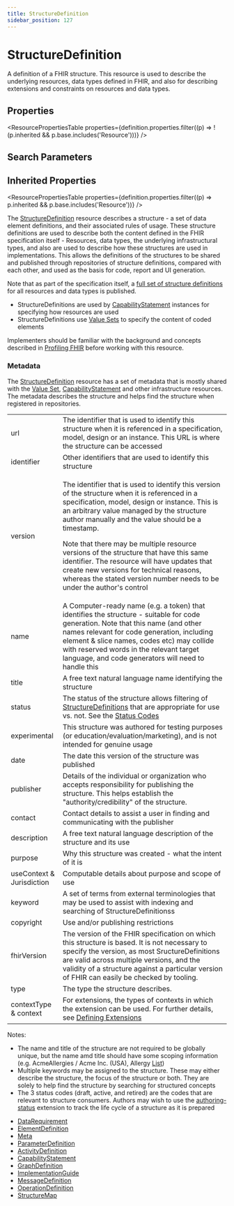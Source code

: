 ```yaml
---
title: StructureDefinition
sidebar_position: 127
---
```


# StructureDefinition

A definition of a FHIR structure. This resource is used to describe the underlying resources, data types defined in FHIR, and also for describing extensions and constraints on resources and data types.

<Tabs queryString="intro-section">
<TabItem value="schema" label="Schema" default>


## Properties


<ResourcePropertiesTable properties={definition.properties.filter((p) => !(p.inherited && p.base.includes('Resource')))} />

## Search Parameters

<SearchParamsTable searchParams={definition.searchParameters} />

## Inherited Properties

<ResourcePropertiesTable properties={definition.properties.filter((p) => p.inherited && p.base.includes('Resource'))} />

</TabItem>
  <TabItem value="usage" label="Usage">
    <div> <a name="scope"></a>  <p> The <a href="/docs/api/fhir/resources/structuredefinition">StructureDefinition</a> resource describes a structure - a set of data element definitions, and their associated rules of usage. These structure definitions are used to describe both the content defined in the FHIR specification itself - Resources, data types, the underlying infrastructural types, and also are used to describe how these structures are used in implementations. This allows the definitions of the structures to be shared and published through repositories of structure definitions, compared with each other, and used as the basis for code, report and UI generation. </p> <p> Note that  as part of the specification itself, a <a href="https://www.hl7.org/fhir/downloads.html#profiles">full set of structure definitions</a> for all resources and data types is published. </p> </div>
    </TabItem>
  <TabItem value="relationships" label="Relationships">
    <div> <a name="bnr"></a>  <ul>  <li>StructureDefinitions are used by <a href="/docs/api/fhir/resources/capabilitystatement">CapabilityStatement</a> instances for specifying how resources are used</li>  <li>StructureDefinitions use <a href="/docs/api/fhir/resources/valueset">Value Sets</a> to specify the content of coded elements</li> </ul>  </div>
    </TabItem>
  <TabItem value="backgroundAndContext" label="Background and Context">
    <div> <a name="bnc"></a>  <p> Implementers should be familiar with the background and concepts described in <a href="https://www.hl7.org/fhir/profiling.html">Profiling FHIR</a> before working with this resource. </p>  <a name="metadata"></a> <h3 class="self-link-parent"> Metadata <a href="/docs/api/fhir/resources/structuredefinition" title="link to here" class="self-link"></a></h3> <p> The <a href="/docs/api/fhir/resources/structuredefinition">StructureDefinition</a> resource has a set of metadata that is mostly shared with the <a href="/docs/api/fhir/resources/valueset">Value Set</a>, <a href="/docs/api/fhir/resources/capabilitystatement">CapabilityStatement</a> and other infrastructure resources. The metadata describes the structure and helps find the structure when registered in repositories. </p>  <table class="grid">  <tbody><tr><td>url</td><td>The identifier that is used to identify this structure when it is referenced in a specification, model, design or an instance. This URL is where the structure can be accessed</td></tr>  <tr><td>identifier</td><td>Other identifiers that are used to identify this structure</td></tr>  <tr><td>version</td><td>    <p>The identifier that is used to identify this version of the structure when it is referenced in a specification, model, design or instance. This is an arbitrary value managed by the structure author manually and the value should be a timestamp.</p>    <p>Note that there may be multiple resource versions of the structure that have this same identifier. The resource will have updates that create new versions for technical reasons, whereas the stated version number needs to be under the author's control</p>    </td></tr>  <tr><td>name</td><td>A Computer-ready name (e.g. a token) that identifies the structure - suitable for code generation.     Note that this name (and other names relevant for code generation, including element &amp; slice names, codes etc) may collide with reserved words in the relevant target language, and code generators will need to handle this </td></tr>  <tr><td>title</td><td>A free text natural language name identifying the structure </td></tr>  <tr><td>status</td><td>The status of the structure allows filtering of <a href="/docs/api/fhir/resources/structuredefinition">StructureDefinitions</a> that are appropriate for use vs. not. See the <a href="https://www.hl7.org/fhir/valueset-publication-status.html">Status Codes</a></td></tr>  <tr><td>experimental</td><td>This structure was authored for testing purposes (or education/evaluation/marketing), and is not intended for genuine usage</td></tr>  <tr><td>date</td><td>The date this version of the structure was published </td></tr>  <tr><td>publisher</td><td>Details of the individual or organization who accepts responsibility for publishing the structure. This helps establish the "authority/credibility" of the structure.</td></tr>  <tr><td>contact</td><td>Contact details to assist a user in finding and communicating with the publisher</td></tr>  <tr><td>description</td><td>A free text natural language description of the structure and its use</td></tr>  <tr><td>purpose</td><td>Why this structure was created - what the intent of it is</td></tr>  <tr><td>useContext &amp; Jurisdiction</td><td>Computable details about purpose and scope of use</td></tr>  <tr><td>keyword</td><td>A set of terms from external terminologies that may be used to assist with indexing and searching of StructureDefinitionss</td></tr>  <tr><td>copyright</td><td>Use and/or publishing restrictions</td></tr>  <tr><td>fhirVersion</td><td>The version of the FHIR specification on which this structure is based. It is not necessary to specify the version,   as most SructureDefinitions are valid across multiple versions, and the validity of a structure against a particular version of FHIR can easily be checked by tooling. </td></tr>  <tr><td>type</td><td>The type the structure describes.</td></tr>  <tr><td>contextType &amp; context</td><td>For extensions, the types of contexts in which the extension can be used. For further details, see <a href="https://www.hl7.org/fhir/defining-extensions.html">Defining <a href="/docs/api/fhir/datatypes/extension">Extensions</a></a></td></tr> </tbody></table>  <p>Notes:</p> <ul> <li>The name and title of the structure are not required to be globally unique, but the name amd title should have some scoping information (e.g. AcmeAllergies / Acme Inc. (USA), Allergy <a href="/docs/api/fhir/resources/list">List</a>)</li> <li>Multiple keywords may be assigned to the structure. These may either describe the structure, the focus of the structure or both. They are solely to help find the structure by searching for structured concepts</li> <li>The 3 status codes (draft, active, and retired) are the codes that are relevant to structure consumers. Authors may wish to use the <a href="https://www.hl7.org/fhir/#author-status">authoring-status</a> extension to track the life cycle of a structure as it is prepared</li> </ul>  </div>
    </TabItem>
  <TabItem value="referencedBy" label="Referenced By">
    <ul><li><a href="https://www.hl7.org/fhir/metadatatypes.html#DataRequirement">DataRequirement</a></li>
<li><a href="/docs/api/fhir/datatypes/elementdefinition">ElementDefinition</a></li>
<li><a href="https://www.hl7.org/fhir/resource.html#Meta">Meta</a></li>
<li><a href="https://www.hl7.org/fhir/metadatatypes.html#ParameterDefinition">ParameterDefinition</a></li>
<li><a href="/docs/api/fhir/resources/activitydefinition">ActivityDefinition</a></li>
<li><a href="/docs/api/fhir/resources/capabilitystatement">CapabilityStatement</a></li>
<li><a href="/docs/api/fhir/resources/graphdefinition">GraphDefinition</a></li>
<li><a href="/docs/api/fhir/resources/implementationguide">ImplementationGuide</a></li>
<li><a href="/docs/api/fhir/resources/messagedefinition">MessageDefinition</a></li>
<li><a href="/docs/api/fhir/resources/operationdefinition">OperationDefinition</a></li>
<li><a href="/docs/api/fhir/resources/structuremap">StructureMap</a></li></ul>
    </TabItem>

</Tabs>
